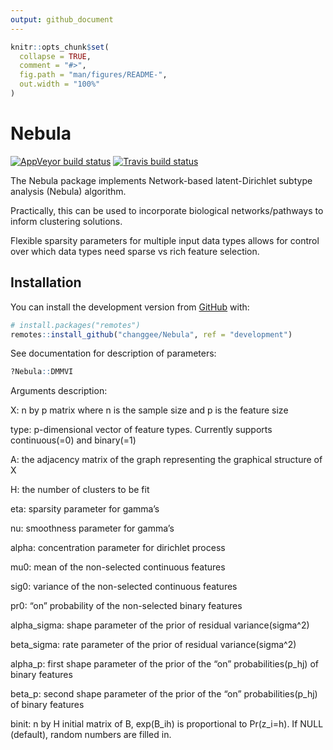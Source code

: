 ```yaml
---
output: github_document
---
```


<!-- README.md is generated from README.Rmd. Please edit that file -->

```r
knitr::opts_chunk$set(
  collapse = TRUE,
  comment = "#>",
  fig.path = "man/figures/README-",
  out.width = "100%"
)
```
# Nebula 

<!-- badges: start -->
[![AppVeyor build status](https://ci.appveyor.com/api/projects/status/github/changgee/Nebula?branch=master&svg=true)](https://ci.appveyor.com/project/changgee/Nebula)
[![Travis build status](https://travis-ci.org/margarethannum/Nebula.svg?branch=master)](https://travis-ci.org/margarethannum/Nebula) 
<!-- badges: end -->

The Nebula package implements Network-based latent-Dirichlet subtype analysis (Nebula) algorithm. 

Practically, this can be used to incorporate biological networks/pathways to inform clustering solutions.

Flexible sparsity parameters for multiple input data types allows for control over which data types need sparse vs rich feature selection.


## Installation

You can install the development version from [GitHub](https://github.com/) with:

``` r
# install.packages("remotes")
remotes::install_github("changgee/Nebula", ref = "development")
```

See documentation for description of parameters:

``` r
?Nebula::DMMVI
```
Arguments description:

X: n by p matrix where n is the sample size and p is the feature size

type: p-dimensional vector of feature types. Currently supports continuous(=0) and binary(=1)

A: the adjacency matrix of the graph representing the graphical structure of X

H: the number of clusters to be fit

eta: sparsity parameter for gamma's

nu: smoothness parameter for gamma's

alpha: concentration parameter for dirichlet process

mu0: mean of the non-selected continuous features

sig0: variance of the non-selected continuous features

pr0: "on" probability of the non-selected binary features

alpha_sigma: shape parameter of the prior of residual variance(sigma^2)

beta_sigma: rate parameter of the prior of residual variance(sigma^2)

alpha_p: first shape parameter of the prior of the "on" probabilities(p_hj) of binary features

beta_p: second shape parameter of the prior of the "on" probabilities(p_hj) of binary features

binit: n by H initial matrix of B, exp(B_ih) is proportional to Pr(z_i=h). If NULL (default), random numbers are filled in.

